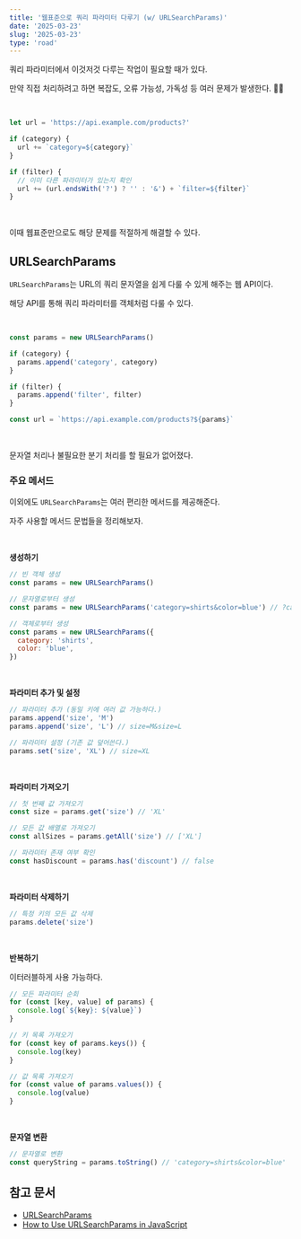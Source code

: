```yaml
---
title: '웹표준으로 쿼리 파라미터 다루기 (w/ URLSearchParams)'
date: '2025-03-23'
slug: '2025-03-23'
type: 'road'
---
```


쿼리 파라미터에서 이것저것 다루는 작업이 필요할 때가 있다.

만약 직접 처리하려고 하면 복잡도, 오류 가능성, 가독성 등 여러 문제가 발생한다. 😵‍💫

<br />

```js
let url = 'https://api.example.com/products?'

if (category) {
  url += `category=${category}`
}

if (filter) {
  // 이미 다른 파라미터가 있는지 확인
  url += (url.endsWith('?') ? '' : '&') + `filter=${filter}`
}
```

<br />

이때 웹표준만으로도 해당 문제를 적절하게 해결할 수 있다.

## URLSearchParams

`URLSearchParams`는 URL의 쿼리 문자열을 쉽게 다룰 수 있게 해주는 웹 API이다.

해당 API를 통해 쿼리 파라미터를 객체처럼 다룰 수 있다.

<br />

```jsx
const params = new URLSearchParams()

if (category) {
  params.append('category', category)
}

if (filter) {
  params.append('filter', filter)
}

const url = `https://api.example.com/products?${params}`
```

<br />

문자열 처리나 불필요한 분기 처리를 할 필요가 없어졌다.

### 주요 메서드

이외에도 `URLSearchParams`는 여러 편리한 메서드를 제공해준다.

자주 사용할 메서드 문법들을 정리해보자.

<br />

**생성하기**

```js
// 빈 객체 생성
const params = new URLSearchParams()

// 문자열로부터 생성
const params = new URLSearchParams('category=shirts&color=blue') // ?category=shirts&color=blue로 해도 동일하다.

// 객체로부터 생성
const params = new URLSearchParams({
  category: 'shirts',
  color: 'blue',
})
```

<br />

**파라미터 추가 및 설정**

```jsx
// 파라미터 추가 (동일 키에 여러 값 가능하다.)
params.append('size', 'M')
params.append('size', 'L') // size=M&size=L

// 파라미터 설정 (기존 값 덮어쓴다.)
params.set('size', 'XL') // size=XL
```

<br />

**파라미터 가져오기**

```jsx
// 첫 번째 값 가져오기
const size = params.get('size') // 'XL'

// 모든 값 배열로 가져오기
const allSizes = params.getAll('size') // ['XL']

// 파라미터 존재 여부 확인
const hasDiscount = params.has('discount') // false
```

<br />

**파라미터 삭제하기**

```jsx
// 특정 키의 모든 값 삭제
params.delete('size')
```

<br />

**반복하기**

이터러블하게 사용 가능하다.

```jsx
// 모든 파라미터 순회
for (const [key, value] of params) {
  console.log(`${key}: ${value}`)
}

// 키 목록 가져오기
for (const key of params.keys()) {
  console.log(key)
}

// 값 목록 가져오기
for (const value of params.values()) {
  console.log(value)
}
```

<br />

**문자열 변환**

```jsx
// 문자열로 변환
const queryString = params.toString() // 'category=shirts&color=blue'
```

## 참고 문서

- [URLSearchParams](https://developer.mozilla.org/en-US/docs/Web/API/URLSearchParams)
- [How to Use URLSearchParams in JavaScript](https://builtin.com/articles/urlsearchparams)

